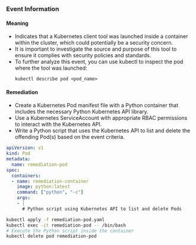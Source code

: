 
### Event Information

#### Meaning

- Indicates that a Kubernetes client tool was launched inside a container within the cluster, which could potentially be a security concern.
- It is important to investigate the source and purpose of this tool to ensure it complies with security policies and standards.
- To further analyze this event, you can use kubectl to inspect the pod where the tool was launched: 
  ```
  kubectl describe pod <pod_name>
  ```

#### Remediation

- Create a Kubernetes Pod manifest file with a Python container that includes the necessary Python Kubernetes API library.
- Use a Kubernetes ServiceAccount with appropriate RBAC permissions to interact with the Kubernetes API.
- Write a Python script that uses the Kubernetes API to list and delete the offending Pod(s) based on the event criteria. 

```yaml
apiVersion: v1
kind: Pod
metadata:
  name: remediation-pod
spec:
  containers:
  - name: remediation-container
    image: python:latest
    command: ["python", "-c"]
    args:
    - |
      # Python script using Kubernetes API to list and delete Pods
```

```bash
kubectl apply -f remediation-pod.yaml
kubectl exec -it remediation-pod -- /bin/bash
# Execute the Python script inside the container
kubectl delete pod remediation-pod
```

